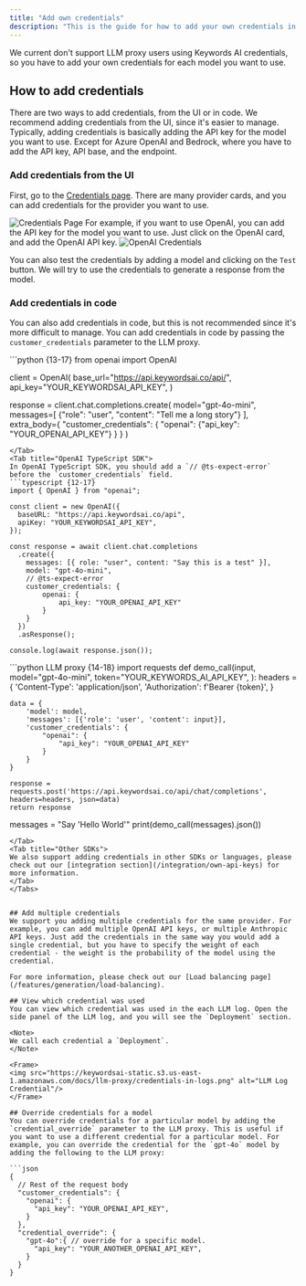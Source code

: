 ```yaml
---
title: "Add own credentials"
description: "This is the guide for how to add your own credentials in Keywords AI"
---
```


We current don't support LLM proxy users using Keywords AI credentials, so you have to add your own credentials for each model you want to use.  

## How to add credentials
There are two ways to add credentials, from the UI or in code. We recommend adding credentials from the UI, since it's easier to manage. Typically, adding credentials is basically adding the API key for the model you want to use. Except for Azure OpenAI and Bedrock, where you have to add the API key, API base, and the endpoint.
### Add credentials from the UI
First, go to the [Credentials page](https://platform.keywordsai.co/platform/api/credentials). There are many provider cards, and you can add credentials for the provider you want to use. 
<Frame>
<img src="https://keywordsai-static.s3.us-east-1.amazonaws.com/docs/llm-proxy/credentials-ui.png" alt="Credentials Page"/>
</Frame>
For example, if you want to use OpenAI, you can add the API key for the model you want to use. Just click on the OpenAI card, and add the OpenAI API key.
<Frame>
<img src="https://keywordsai-static.s3.us-east-1.amazonaws.com/docs/llm-proxy/credentials-details.png" alt="OpenAI Credentials"/>
</Frame>

You can also test the credentials by adding a model and clicking on the `Test` button. We will try to use the credentials to generate a response from the model.

### Add credentials in code
You can also add credentials in code, but this is not recommended since it's more difficult to manage. You can add credentials in code by passing the `customer_credentials` parameter to the LLM proxy.

<Tabs>
<Tab title="OpenAI Python SDK">
```python {13-17}
from openai import OpenAI

client = OpenAI(
    base_url="https://api.keywordsai.co/api/",
    api_key="YOUR_KEYWORDSAI_API_KEY",
)

response = client.chat.completions.create(
    model="gpt-4o-mini",
    messages=[
        {"role": "user", "content": "Tell me a long story"}
    ],
    extra_body={
        "customer_credentials": {
            "openai": {"api_key": "YOUR_OPENAI_API_KEY"}
        }
    }
)
```
</Tab>
<Tab title="OpenAI TypeScript SDK">
In OpenAI TypeScript SDK, you should add a `// @ts-expect-error` before the `customer_credentials` field.
```typescript {12-17}
import { OpenAI } from "openai";

const client = new OpenAI({
  baseURL: "https://api.keywordsai.co/api",
  apiKey: "YOUR_KEYWORDSAI_API_KEY",
});

const response = await client.chat.completions
  .create({
    messages: [{ role: "user", content: "Say this is a test" }],
    model: "gpt-4o-mini",
    // @ts-expect-error
    customer_credentials: {
        openai: {
            api_key: "YOUR_OPENAI_API_KEY"
        }
    }
  })
  .asResponse();

console.log(await response.json());
```
</Tab>
<Tab title="Standard API">
```python LLM proxy {14-18}
import requests
def demo_call(input, 
              model="gpt-4o-mini",
              token="YOUR_KEYWORDS_AI_API_KEY",
              ):
    headers = {
        'Content-Type': 'application/json',
        'Authorization': f'Bearer {token}',
    }

    data = {
        'model': model,
        'messages': [{'role': 'user', 'content': input}],
        'customer_credentials': {
            "openai": {
                "api_key": "YOUR_OPENAI_API_KEY"
            }
        }
    }

    response = requests.post('https://api.keywordsai.co/api/chat/completions', headers=headers, json=data)
    return response

messages = "Say 'Hello World'"
print(demo_call(messages).json())
```
</Tab>
<Tab title="Other SDKs">
We also support adding credentials in other SDKs or languages, please check out our [integration section](/integration/own-api-keys) for more information.
</Tab>
</Tabs>


## Add multiple credentials
We support you adding multiple credentials for the same provider. For example, you can add multiple OpenAI API keys, or multiple Anthropic API keys. Just add the credentials in the same way you would add a single credential, but you have to specify the weight of each credential - the weight is the probability of the model using the credential.

For more information, please check out our [Load balancing page](/features/generation/load-balancing).

## View which credential was used
You can view which credential was used in the each LLM log. Open the side panel of the LLM log, and you will see the `Deployment` section.

<Note>
We call each credential a `Deployment`.
</Note>

<Frame>
<img src="https://keywordsai-static.s3.us-east-1.amazonaws.com/docs/llm-proxy/credentials-in-logs.png" alt="LLM Log Credential"/>
</Frame>

## Override credentials for a model
You can override credentials for a particular model by adding the `credential_override` parameter to the LLM proxy. This is useful if you want to use a different credential for a particular model. For example, you can override the credential for the `gpt-4o` model by adding the following to the LLM proxy:

```json
{
  // Rest of the request body
  "customer_credentials": {
    "openai": {
      "api_key": "YOUR_OPENAI_API_KEY",
    }
  },
  "credential_override": {
    "gpt-4o":{ // override for a specific model.
      "api_key": "YOUR_ANOTHER_OPENAI_API_KEY",
    }
  }
}
```

